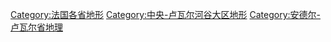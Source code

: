 [[Category:法国各省地形|Category:法国各省地形]]
[[Category:中央-卢瓦尔河谷大区地形|Category:中央-卢瓦尔河谷大区地形]]
[[Category:安德尔-卢瓦尔省地理|Category:安德尔-卢瓦尔省地理]]